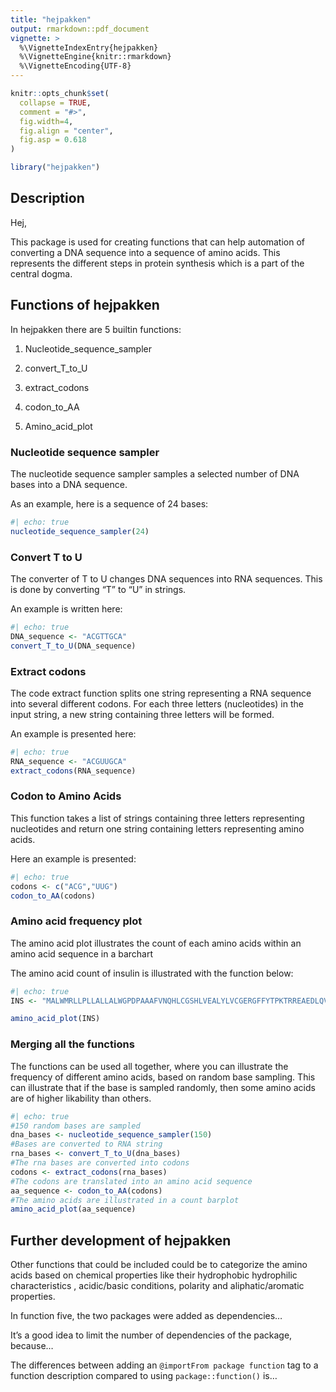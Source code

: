 ```yaml
---
title: "hejpakken"
output: rmarkdown::pdf_document
vignette: >
  %\VignetteIndexEntry{hejpakken}
  %\VignetteEngine{knitr::rmarkdown}
  %\VignetteEncoding{UTF-8}
---
```


```r
knitr::opts_chunk$set(
  collapse = TRUE,
  comment = "#>",
  fig.width=4, 
  fig.align = "center",
  fig.asp = 0.618
)
```

```r
library("hejpakken")
```

## Description

Hej,

This package is used for creating functions that can help automation of converting a DNA sequence into a sequence of amino acids. This represents the different steps in protein synthesis which is a part of the central dogma.

## Functions of hejpakken

In hejpakken there are 5 builtin functions:

1.  Nucleotide_sequence_sampler

2.  convert_T_to_U

3.  extract_codons

4.  codon_to_AA

5.  Amino_acid_plot

### Nucleotide sequence sampler

The nucleotide sequence sampler samples a selected number of DNA bases into a DNA sequence.

As an example, here is a sequence of 24 bases:

```r
#| echo: true
nucleotide_sequence_sampler(24)
```

### Convert T to U

The converter of T to U changes DNA sequences into RNA sequences. This is done by converting "T" to "U" in strings.

An example is written here:

```r
#| echo: true
DNA_sequence <- "ACGTTGCA" 
convert_T_to_U(DNA_sequence)
```

### Extract codons

The code extract function splits one string representing a RNA sequence into several different codons. For each three letters (nucleotides) in the input string, a new string containing three letters will be formed.

An example is presented here:

```r
#| echo: true
RNA_sequence <- "ACGUUGCA"
extract_codons(RNA_sequence)
```

### Codon to Amino Acids

This function takes a list of strings containing three letters representing nucleotides and return one string containing letters representing amino acids.

Here an example is presented:

```r
#| echo: true
codons <- c("ACG","UUG")
codon_to_AA(codons)
```

### Amino acid frequency plot

The amino acid plot illustrates the count of each amino acids within an amino acid sequence in a barchart

The amino acid count of insulin is illustrated with the function below:

```r
#| echo: true
INS <- "MALWMRLLPLLALLALWGPDPAAAFVNQHLCGSHLVEALYLVCGERGFFYTPKTRREAEDLQVGQVELGGGPGAGSLQPLALEGSLQKRGIVEQCCTSICSLYQLENYCN"

amino_acid_plot(INS)
```

### Merging all the functions

The functions can be used all together, where you can illustrate the frequency of different amino acids, based on random base sampling. This can illustrate that if the base is sampled randomly, then some amino acids are of higher likability than others.

```r
#| echo: true
#150 random bases are sampled
dna_bases <- nucleotide_sequence_sampler(150)
#Bases are converted to RNA string
rna_bases <- convert_T_to_U(dna_bases)
#The rna bases are converted into codons
codons <- extract_codons(rna_bases)
#The codons are translated into an amino acid sequence
aa_sequence <- codon_to_AA(codons)
#The amino acids are illustrated in a count barplot
amino_acid_plot(aa_sequence)
```

## Further development of hejpakken

Other functions that could be included could be to categorize the amino acids based on chemical properties like their hydrophobic hydrophilic characteristics , acidic/basic conditions, polarity and aliphatic/aromatic properties.

In function five, the two packages were added as dependencies...

It's a good idea to limit the number of dependencies of the package, because...

The differences between adding an `@importFrom package function` tag to a function description compared to using `package::function()` is...
